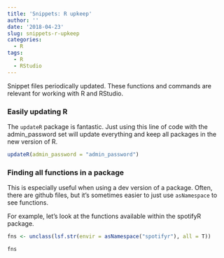 ```yaml
---
title: 'Snippets: R upkeep'
author: ''
date: '2018-04-23'
slug: snippets-r-upkeep
categories:
  - R
tags:
  - R
  - RStudio
---
```


Snippet files periodically updated. These functions and commands are relevant for working with R and RStudio. 

### Easily updating R

The `updateR` package is fantastic. Just using this line of code with the admin_password set will update everything and keep all packages in the new version of R. 

```r
updateR(admin_password = "admin_password")
```

### Finding all functions in a package

This is especially useful when using a dev version of a package. Often, there are github files, but it's sometimes easier to just use `asNamespace` to see functions. 

For example, let's look at the functions available within the spotifyR package. 

```r
fns <- unclass(lsf.str(envir = asNamespace("spotifyr"), all = T))

fns
```





